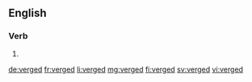 ==English==

===Verb===
{{head|en|verb form}}

# {{en-past of|verge}}

[[de:verged]]
[[fr:verged]]
[[li:verged]]
[[mg:verged]]
[[fi:verged]]
[[sv:verged]]
[[vi:verged]]